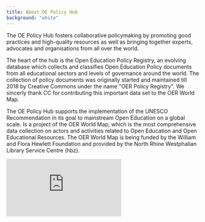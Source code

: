 ```yaml
---
title: About OE Policy Hub
background: "white"
---
```


The OE Policy Hub fosters collaborative policymaking by promoting good practices and high-quality resources as well as bringing together experts, advocates and organisations from all over the world.

<a id="cc" />

The heart of the hub is the Open Education Policy Registry, an evolving database which collects and classifies Open Education Policy documents from all educational sectors and levels of governance around the world. The collection of policy documents was originally started and maintained till 2018 by Creative Commons under the name "OER Policy Registry". We sincerly thank CC for contributing this important data set to the OER World Map.

The OE Policy Hub supports the implementation of the UNESCO Recommendation in its goal to mainstream Open Education on a global scale. Is a project of the OER World Map, which is the most comprehensive data collection on actors and activities related to Open Education and Open Educational Resources. The OER World Map is being funded by the William and Flora Hewlett Foundation and provided by the North Rhine Westphalian Library Service Centre (hbz).

<div class="aspect-w-16 aspect-h-9 mt-8">
  <iframe src="https://www.youtube-nocookie.com/embed/0pHPYiB0gMQ?rel=0" frameborder="0" allow="accelerometer; autoplay; clipboard-write; encrypted-media; gyroscope; picture-in-picture" allowFullScreen></iframe>
</div>
